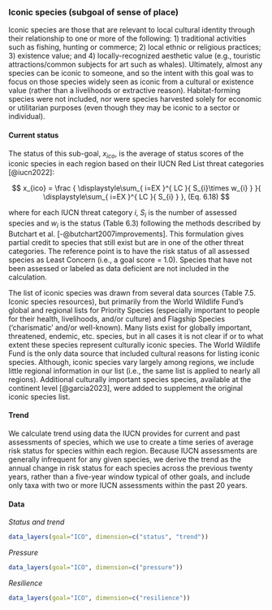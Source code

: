 ### Iconic species (subgoal of sense of place)

Iconic species are those that are relevant to local cultural identity through their relationship to one or more of the following: 1) traditional activities such as fishing, hunting or commerce; 2) local ethnic or religious practices; 3) existence value; and 4) locally-recognized aesthetic value (e.g., touristic attractions/common subjects for art such as whales). Ultimately, almost any species can be iconic to someone, and so the intent with this goal was to focus on those species widely seen as iconic from a cultural or existence value (rather than a livelihoods or extractive reason). Habitat-forming species were not included, nor were species harvested solely for economic or utilitarian purposes (even though they may be iconic to a sector or individual). 

#### Current status
The status of this sub-goal, $x_{ico}$, is the average of status scores of the iconic species in each region based on their IUCN Red List threat categories [@iucn2022]:

$$
x_{ico} = \frac { \displaystyle\sum_{ i=EX }^{ LC }{ S_{i}\times w_{i} }  }{ \displaystyle\sum_{ i=EX }^{ LC }{ S_{i} }  }, (Eq. 6.18)
$$

where for each IUCN threat category $i$, $S_{i}$ is the number of assessed species and $w_{i}$ is the status (Table 6.3) following the methods described by Butchart et al. [-@butchart2007improvements]. This formulation gives partial credit to species that still exist but are in one of the other threat categories. The reference point is to have the risk status of all assessed species as Least Concern (i.e., a goal score = 1.0). Species that have not been assessed or labeled as data deficient are not included in the calculation.

The list of iconic species was drawn from several data sources (Table 7.5. Iconic species resources), but primarily from the World Wildlife Fund’s global and regional lists for Priority Species (especially important to people for their health, livelihoods, and/or culture) and Flagship Species (‘charismatic’ and/or well-known). Many lists exist for globally important, threatened, endemic, etc. species, but in all cases it is not clear if or to what extent these species represent culturally iconic species. The World Wildlife Fund is the only data source that included cultural reasons for listing iconic species. Although, iconic species vary largely among regions, we include little regional information in our list (i.e., the same list is applied to nearly all regions). Additional culturally important species species, available at the continent level [@garcia2023], were added to supplement the original iconic species list. 

#### Trend
We calculate trend using data the IUCN provides for current and past assessments of species, which we use to create a time series of average risk status for species within each region. Because IUCN assessments are generally infrequent for any given species, we derive the trend as the annual change in risk status for each species across the previous twenty years, rather than a five-year window typical of other goals, and include only taxa with two or more IUCN assessments within the past 20 years.


#### Data
_Status and trend_

```r
data_layers(goal="ICO", dimension=c("status", "trend"))
```

_Pressure_

```r
data_layers(goal="ICO", dimension=c("pressure"))
```

_Resilience_

```r
data_layers(goal="ICO", dimension=c("resilience"))

```


